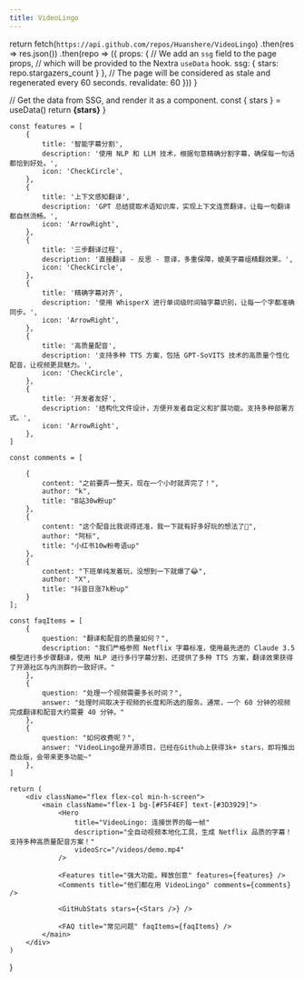 ```yaml
---
title: VideoLingo
---
```



 
  return fetch(`https://api.github.com/repos/Huanshere/VideoLingo`)
    .then(res => res.json())
    .then(repo => ({
      props: {
        // We add an `ssg` field to the page props,
        // which will be provided to the Nextra `useData` hook.
        ssg: {
          stars: repo.stargazers_count
        }
      },
      // The page will be considered as stale and regenerated every 60 seconds.
      revalidate: 60
    }))
}
 
  // Get the data from SSG, and render it as a component.
  const { stars } = useData()
  return <strong>{stars}</strong>
}
 

    const features = [
        {
            title: '智能字幕分割',
            description: '使用 NLP 和 LLM 技术，根据句意精确分割字幕，确保每一句话都恰到好处。',
            icon: 'CheckCircle',
        },
        {
            title: '上下文感知翻译',
            description: 'GPT 总结提取术语知识库，实现上下文连贯翻译，让每一句翻译都自然流畅。',
            icon: 'ArrowRight',
        },
        {
            title: '三步翻译过程',
            description: '直接翻译 - 反思 - 意译，多重保障，媲美字幕组精翻效果。',
            icon: 'CheckCircle',
        },
        {
            title: '精确字幕对齐',
            description: '使用 WhisperX 进行单词级时间轴字幕识别，让每一个字都准确同步。',
            icon: 'ArrowRight',
        },
        {
            title: '高质量配音',
            description: '支持多种 TTS 方案，包括 GPT-SoVITS 技术的高质量个性化配音，让视频更具魅力。',
            icon: 'CheckCircle',
        },
        {
            title: '开发者友好',
            description: '结构化文件设计，方便开发者自定义和扩展功能。支持多种部署方式。',
            icon: 'ArrowRight',
        },
    ]

    const comments = [

        {
            content: "之前要弄一整天，现在一个小时就弄完了！",
            author: "k",
            title: "B站30w粉up"
        },
        {
            content: "这个配音比我说得还准，我一下就有好多好玩的想法了🤩",
            author: "阿标",
            title: "小红书10w粉粤语up"
        },
        {
            content: "下班单纯发着玩，没想到一下就爆了😂",
            author: "X",
            title: "抖音日涨7k粉up"
        }
    ];

    const faqItems = [
        {
            question: "翻译和配音的质量如何？",
            description: "我们严格参照 Netflix 字幕标准，使用最先进的 Claude 3.5 模型进行多步骤翻译，使用 NLP 进行多行字幕分割，还提供了多种 TTS 方案，翻译效果获得了开源社区与内测群的一致好评。"
        },
        {
            question: "处理一个视频需要多长时间？",
            answer: "处理时间取决于视频的长度和所选的服务。通常，一个 60 分钟的视频完成翻译和配音大约需要 40 分钟。"
        },
        {
            question: "如何收费呢？",
            answer: "VideoLingo是开源项目，已经在Github上获得3k+ stars，即将推出商业版，会带来更多功能~"
        },
    ]

    return (
        <div className="flex flex-col min-h-screen">
            <main className="flex-1 bg-[#F5F4EF] text-[#3D3929]">
                <Hero
                    title="VideoLingo: 连接世界的每一帧"
                    description="全自动视频本地化工具，生成 Netflix 品质的字幕！支持多种高质量配音方案！"
                    videoSrc="/videos/demo.mp4"
                />

                <Features title="强大功能，释放创意" features={features} />
                <Comments title="他们都在用 VideoLingo" comments={comments} />
                
                <GitHubStats stars={<Stars />} />

                <FAQ title="常见问题" faqItems={faqItems} />
            </main>
        </div>
    )

}
